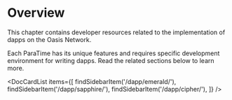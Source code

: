 
# Overview

This chapter contains developer resources related to the implementation of
dapps on the Oasis Network.

Each ParaTime has its unique features and requires specific development
environment for writing dapps. Read the related sections below to learn more.

<DocCardList items={[
    findSidebarItem('/dapp/emerald/'),
    findSidebarItem('/dapp/sapphire/'),
    findSidebarItem('/dapp/cipher/'),
]} />
